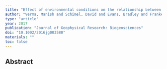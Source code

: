 ```yaml
---
title: "Effect of environmental conditions on the relationship between solar-induced fluorescence and gross primary productivity at an OzFlux grassland site"
author: "Verma, Manish and Schimel, David and Evans, Bradley and Frankenberg, Christian and Beringer, Jason and Drewry, Darren T and Magney, Troy and Marang, Ian and Hutley, Lindsay and Moore, Caitlin and others"
type: "article"
year: 2017
publication: "Journal of Geophysical Research: Biogeosciences"
doi: "10.1002/2016jg003580"
materials: ""
toc: false
---
```


## Abstract

